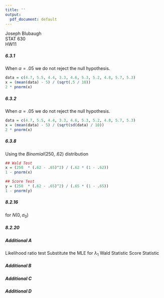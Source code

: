 ```yaml
---
title: ''
output:
  pdf_document: default
---
```

  
Joseph Blubaugh  
STAT 630  
HW11  


##### 6.3.1
When $\alpha = .05$ we do not reject the null hypothesis.
```r
data = c(4.7, 5.5, 4.4, 3.3, 4.6, 5.3, 5.2, 4.8, 5.7, 5.3)
x = (mean(data) - 5) / (sqrt(.5 / 10))
2 * pnorm(x)
```

##### 6.3.2
When $\alpha = .05$ we do not reject the null hypothesis.
```r
data = c(4.7, 5.5, 4.4, 3.3, 4.6, 5.3, 5.2, 4.8, 5.7, 5.3)
x = (mean(data) - 5) / (sqrt(sd(data) / 10))
2 * pnorm(x)

```



##### 6.3.8
Using the $Binomial(250, .62)$ distribution
```r
## Wald Test
x = (250  * (.62 - .65)^2) / (.62 * (1 - .62))
1 - pnorm(x)

## Score Test
y = (250  * (.62 - .65)^2) / (.65 * (1 - .65))
1 - pnorm(y)
```




##### 8.2.16
for $N(0,\sigma_0)$

\begin{align*}
  L(\theta) &= \frac{1}{2 \pi \theta}^{\frac{n}{2}} e^{\frac{-1}{2}} \sum_{i=1}^n \frac{X_i^2}{\theta}           \\
  \\
  \frac{L(\theta_0 | x_1, ..., x_n)}{L(\theta_a | x_1, ..., x_n)} &\le K \\
  \frac{\theta_a}{\theta_0}^{\frac{n}{2}} e^{\frac{-1}{2}} \sum_{i=1}^n X_i^2 \frac{(\theta_a - \theta_0)}{(\theta_0 \theta_a)} &\le K \\
  \alpha &= P(\sum_{i=1}^2 \frac{X_i^2}{\theta_0} \ge \frac{c}{\theta_0} | H_0)
\end{align*}


##### 8.2.20
\begin{align*}
  P(X = x | \theta) &= \frac{1}{\Pi_{i=1}^n x_i!} e^{-n \theta} \theta \sum_{i=1}^n x_i \\
  &= \frac{1}{\Pi_{i=1}^n x_i!} e^{\sum_{i=1}^n x_i log(\theta) - n \theta}
\end{align*}



##### Additional A
Likelihood ratio test
\begin{align*}
  L(\lambda) &= -n\lambda + \sum_{i=1}^n x_i log(\lambda) - \sum_{i=1}^n log(x_i!) \\
  \\
  LR &= \frac{L(\lambda_1 | x_1, ..., x_n)}{L(\lambda_0 | x_1, ..., x_n)} \\
  \\
  &= \frac{-n\lambda_1 + \sum_{i=1}^n x_i log(\lambda_1) - \sum_{i=1}^n log(x_i!)}{-n\lambda_0 + \sum_{i=1}^n x_i log(\lambda_0) - \sum_{i=1}^n log(x_i!)} \\
  &= \frac{\lambda_1}{\lambda_0} \\
\end{align*}
Substitute the MLE for $\lambda_1$
\begin{align*}
  \frac{\sum_{i=1}^n x_i}{n \lambda_0} \\
\end{align*}
Wald Statistic
\begin{align*}
  Z &= \frac{(\hat{\lambda} - \lambda_0)}{\lambda_0} \\
\end{align*}
Score Statistic
\begin{align*}
  l(\lambda | x) &= \sum_{i=1}^n x_i log(\lambda - n \lambda) \\
  dl(\lambda | x) &= \frac{1}{\lambda} \sum_{i=1}^n x_i - n = 0 \\
\end{align*}

##### Additional B
\begin{align*}
  \frac{L(\theta_0 | x_1, ..., x_n)}{L(\theta_a | x_1, ..., x_n)} &= \frac{\Pi_{i=1}^n \frac{1}{\sqrt{2 \pi \sigma_0}} e^{\frac{-x_i^2}{2 \sigma_0^2}}}{\Pi_{i=1}^n \frac{1}{\sqrt{2 \pi \sigma_0}} e^{\frac{-x_i^2}{2 \sigma_0^2}}} \\
  \\
  &= e^{\frac{-1}{2 \sigma_0^2} \sum_{i=1}^n x_i^2 - \sum_{i=1}^n x_i^2} \\
  LR &= e^{\frac{n}{2 \sigma_0^2} \hat{x^2}} \\
  2 log LR &= \frac{nx^2}{\sigma} \\
\end{align*}

##### Additional C
\begin{align*}
  MLE (\hat{\theta}) &= \frac{2x_1 + x_2}{2x_1 + 2x_2 + 2x_3} \\
  \\
  \frac{L(\theta_1 | y_1,...,y_n)}{L(\theta_0 | y_1,...,y_n)} &= \frac{(\theta^2)^{x_1} (2 \theta (1 - \theta))^{x_2} (1 - \theta)^{x_3}}{.25^{x_1} (.5)^{x_2} (.5)^{x_3}} \\
  \\
  2 log LR &= 2 log(\frac{(\theta^2)^{x_1} (2 \theta (1 - \theta))^{x_2} (1 - \theta)^{x_3}}{.25^{x_1} (.5)^{x_2} (.5)^{x_3}}) \\
  Reject H_0 for 2logLR &> X_{.95}^2(1) \\
\end{align*}


##### Additional D
\begin{align*}
  \bar{x} - z_{1 - \alpha/2} \frac{2}{\sqrt{16}} &< \mu < \bar{x} + z_{1 - \alpha/2} \frac{2}{\sqrt{16}} \\
  \bar{x} - \frac{1.96}{2} &< \mu < \bar{x} + \frac{1.96}{2} \\
\end{align*}



